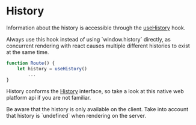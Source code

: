 # History

Information about the history is accessible through the [useHistory](/hooks/use-history) hook.

<Info>
	Always use this hook instead of using `window.history` directly, as concurrent
	rendering with react causes multiple different histories to exist at the same
	time.
</Info>

```javascript
function Route() {
	let history = useHistory()
		...
}
```

History conforms the [History](https://developer.mozilla.org/en-US/docs/Web/API/History) interface, so take a look at this native web platform api if you are not familiar.

<Warning>
	Be aware that the history is only available on the client. Take into account
	that history is `undefined` when rendering on the server.
</Warning>
